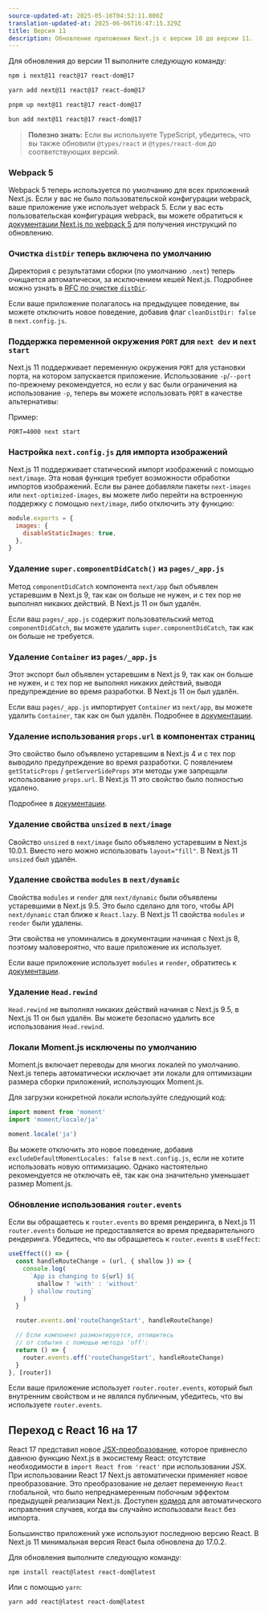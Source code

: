 ```yaml
---
source-updated-at: 2025-05-16T04:52:11.000Z
translation-updated-at: 2025-06-06T16:47:15.329Z
title: Версия 11
description: Обновление приложения Next.js с версии 10 до версии 11.
---
```


Для обновления до версии 11 выполните следующую команду:

```bash filename="Terminal"
npm i next@11 react@17 react-dom@17
```

```bash filename="Terminal"
yarn add next@11 react@17 react-dom@17
```

```bash filename="Terminal"
pnpm up next@11 react@17 react-dom@17
```

```bash filename="Terminal"
bun add next@11 react@17 react-dom@17
```

> **Полезно знать:** Если вы используете TypeScript, убедитесь, что вы также обновили `@types/react` и `@types/react-dom` до соответствующих версий.

### Webpack 5

Webpack 5 теперь используется по умолчанию для всех приложений Next.js. Если у вас не было пользовательской конфигурации webpack, ваше приложение уже использует webpack 5. Если у вас есть пользовательская конфигурация webpack, вы можете обратиться к [документации Next.js по webpack 5](/docs/messages/webpack5) для получения инструкций по обновлению.

### Очистка `distDir` теперь включена по умолчанию

Директория с результатами сборки (по умолчанию `.next`) теперь очищается автоматически, за исключением кешей Next.js. Подробнее можно узнать в [RFC по очистке `distDir`](https://github.com/vercel/next.js/discussions/6009).

Если ваше приложение полагалось на предыдущее поведение, вы можете отключить новое поведение, добавив флаг `cleanDistDir: false` в `next.config.js`.

### Поддержка переменной окружения `PORT` для `next dev` и `next start`

Next.js 11 поддерживает переменную окружения `PORT` для установки порта, на котором запускается приложение. Использование `-p`/`--port` по-прежнему рекомендуется, но если у вас были ограничения на использование `-p`, теперь вы можете использовать `PORT` в качестве альтернативы:

Пример:

```
PORT=4000 next start
```

### Настройка `next.config.js` для импорта изображений

Next.js 11 поддерживает статический импорт изображений с помощью `next/image`. Эта новая функция требует возможности обработки импортов изображений. Если вы ранее добавляли пакеты `next-images` или `next-optimized-images`, вы можете либо перейти на встроенную поддержку с помощью `next/image`, либо отключить эту функцию:

```js filename="next.config.js"
module.exports = {
  images: {
    disableStaticImages: true,
  },
}
```

### Удаление `super.componentDidCatch()` из `pages/_app.js`

Метод `componentDidCatch` компонента `next/app` был объявлен устаревшим в Next.js 9, так как он больше не нужен, и с тех пор не выполнял никаких действий. В Next.js 11 он был удалён.

Если ваш `pages/_app.js` содержит пользовательский метод `componentDidCatch`, вы можете удалить `super.componentDidCatch`, так как он больше не требуется.

### Удаление `Container` из `pages/_app.js`

Этот экспорт был объявлен устаревшим в Next.js 9, так как он больше не нужен, и с тех пор не выполнял никаких действий, выводя предупреждение во время разработки. В Next.js 11 он был удалён.

Если ваш `pages/_app.js` импортирует `Container` из `next/app`, вы можете удалить `Container`, так как он был удалён. Подробнее в [документации](/docs/messages/app-container-deprecated).

### Удаление использования `props.url` в компонентах страниц

Это свойство было объявлено устаревшим в Next.js 4 и с тех пор выводило предупреждение во время разработки. С появлением `getStaticProps` / `getServerSideProps` эти методы уже запрещали использование `props.url`. В Next.js 11 это свойство было полностью удалено.

Подробнее в [документации](/docs/messages/url-deprecated).

### Удаление свойства `unsized` в `next/image`

Свойство `unsized` в `next/image` было объявлено устаревшим в Next.js 10.0.1. Вместо него можно использовать `layout="fill"`. В Next.js 11 `unsized` был удалён.

### Удаление свойства `modules` в `next/dynamic`

Свойства `modules` и `render` для `next/dynamic` были объявлены устаревшими в Next.js 9.5. Это было сделано для того, чтобы API `next/dynamic` стал ближе к `React.lazy`. В Next.js 11 свойства `modules` и `render` были удалены.

Эти свойства не упоминались в документации начиная с Next.js 8, поэтому маловероятно, что ваше приложение их использует.

Если ваше приложение использует `modules` и `render`, обратитесь к [документации](/docs/messages/next-dynamic-modules).

### Удаление `Head.rewind`

`Head.rewind` не выполнял никаких действий начиная с Next.js 9.5, в Next.js 11 он был удалён. Вы можете безопасно удалить все использования `Head.rewind`.

### Локали Moment.js исключены по умолчанию

Moment.js включает переводы для многих локалей по умолчанию. Next.js теперь автоматически исключает эти локали для оптимизации размера сборки приложений, использующих Moment.js.

Для загрузки конкретной локали используйте следующий код:

```js
import moment from 'moment'
import 'moment/locale/ja'

moment.locale('ja')
```

Вы можете отключить это новое поведение, добавив `excludeDefaultMomentLocales: false` в `next.config.js`, если не хотите использовать новую оптимизацию. Однако настоятельно рекомендуется не отключать её, так как она значительно уменьшает размер Moment.js.

### Обновление использования `router.events`

Если вы обращаетесь к `router.events` во время рендеринга, в Next.js 11 `router.events` больше не предоставляется во время предварительного рендеринга. Убедитесь, что вы обращаетесь к `router.events` в `useEffect`:

```js
useEffect(() => {
  const handleRouteChange = (url, { shallow }) => {
    console.log(
      `App is changing to ${url} ${
        shallow ? 'with' : 'without'
      } shallow routing`
    )
  }

  router.events.on('routeChangeStart', handleRouteChange)

  // Если компонент размонтируется, отпишитесь
  // от события с помощью метода 'off':
  return () => {
    router.events.off('routeChangeStart', handleRouteChange)
  }
}, [router])
```

Если ваше приложение использует `router.router.events`, который был внутренним свойством и не являлся публичным, убедитесь, что вы используете `router.events`.

## Переход с React 16 на 17

React 17 представил новое [JSX-преобразование](https://reactjs.org/blog/2020/09/22/introducing-the-new-jsx-transform.html), которое привнесло давнюю функцию Next.js в экосистему React: отсутствие необходимости в `import React from 'react'` при использовании JSX. При использовании React 17 Next.js автоматически применяет новое преобразование. Это преобразование не делает переменную `React` глобальной, что было непреднамеренным побочным эффектом предыдущей реализации Next.js. Доступен [кодмод](/docs/pages/building-your-application/upgrading/codemods#add-missing-react-import) для автоматического исправления случаев, когда вы случайно использовали `React` без импорта.

Большинство приложений уже используют последнюю версию React. В Next.js 11 минимальная версия React была обновлена до 17.0.2.

Для обновления выполните следующую команду:

```
npm install react@latest react-dom@latest
```

Или с помощью `yarn`:

```
yarn add react@latest react-dom@latest
```